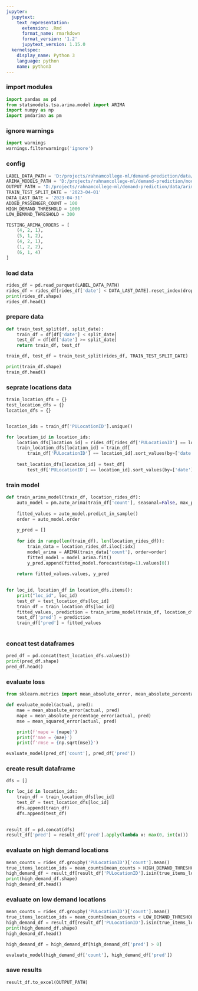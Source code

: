 ```yaml
---
jupyter:
  jupytext:
    text_representation:
      extension: .Rmd
      format_name: rmarkdown
      format_version: '1.2'
      jupytext_version: 1.15.0
  kernelspec:
    display_name: Python 3
    language: python
    name: python3
---
```


### import modules

```python
import pandas as pd
from statsmodels.tsa.arima.model import ARIMA
import numpy as np
import pmdarima as pm
```

### ignore warnings

```python
import warnings
warnings.filterwarnings('ignore')
```

### config

```python
LABEL_DATA_PATH = 'D:/projects/rahnamcollege-ml/demand-prediction/data/label/label.parquet'
ARIMA_MODELS_PATH = 'D:/projects/rahnamcollege-ml/demand-prediction/model/arima_models/'
OUTPUT_PATH = 'D:/projects/rahnamcollege-ml/demand-prediction/data/arima_output.xlsx'
TRAIN_TEST_SPLIT_DATE = '2023-04-01'
DATA_LAST_DATE = '2023-04-31'
ADDED_PASSENGER_COUNT = 100
HIGH_DEMAND_THRESHOLD = 1000
LOW_DEMAND_THRESHOLD = 300

TESTING_ARIMA_ORDERS = [
    (4, 2, 1),
    (5, 1, 2),
    (4, 2, 1),
    (1, 2, 2),
    (6, 1, 4)
]
```

### load data

```python
rides_df = pd.read_parquet(LABEL_DATA_PATH)
rides_df = rides_df[rides_df['date'] < DATA_LAST_DATE].reset_index(drop=True)
print(rides_df.shape)
rides_df.head()
```

### prepare data

```python
def train_test_split(df, split_date):
    train_df = df[df['date'] < split_date]
    test_df = df[df['date'] >= split_date]
    return train_df, test_df

train_df, test_df = train_test_split(rides_df, TRAIN_TEST_SPLIT_DATE)

print(train_df.shape)
train_df.head()
```

### seprate locations data

```python
train_location_dfs = {}
test_location_dfs = {}
location_dfs = {}


location_ids = train_df['PULocationID'].unique()

for location_id in location_ids:
    location_dfs[location_id] = rides_df[rides_df['PULocationID'] == location_id].sort_values(by=['date']).reset_index(drop=True)
    train_location_dfs[location_id] = train_df[
        train_df['PULocationID'] == location_id].sort_values(by=['date']).reset_index(drop=True)
    
    test_location_dfs[location_id] = test_df[
        test_df['PULocationID'] == location_id].sort_values(by=['date']).reset_index(drop=True)
```

### train model

```python
def train_arima_model(train_df, location_rides_df):  
    auto_model = pm.auto_arima(train_df['count'], seasonal=False, max_p=7)
    
    fitted_values = auto_model.predict_in_sample()
    order = auto_model.order
    
    y_pred = []
    
    for idx in range(len(train_df), len(location_rides_df)):
        train_data = location_rides_df.iloc[:idx]
        model_arima = ARIMA(train_data['count'], order=order)
        fitted_model = model_arima.fit()
        y_pred.append(fitted_model.forecast(step=1).values[0])
    
    return fitted_values.values, y_pred
         

for loc_id, location_df in location_dfs.items():
    print("loc_id", loc_id)
    test_df = test_location_dfs[loc_id]
    train_df = train_location_dfs[loc_id]
    fitted_values, prediction = train_arima_model(train_df, location_df)
    test_df['pred'] = prediction
    train_df['pred'] = fitted_values
    
```

### concat test dataframes

```python
pred_df = pd.concat(test_location_dfs.values())
print(pred_df.shape)
pred_df.head()
```

### evaluate loss

```python
from sklearn.metrics import mean_absolute_error, mean_absolute_percentage_error, mean_squared_error
```

```python
def evaluate_model(actual, pred):
    mae = mean_absolute_error(actual, pred)
    mape = mean_absolute_percentage_error(actual, pred)
    mse = mean_squared_error(actual, pred)

    print(f'mape = {mape}')
    print(f'mae = {mae}')
    print(f'rmse = {np.sqrt(mse)}')

evaluate_model(pred_df['count'], pred_df['pred'])
```

### create result dataframe

```python
dfs = []

for loc_id in location_ids:
    train_df = train_location_dfs[loc_id]
    test_df = test_location_dfs[loc_id]
    dfs.append(train_df)
    dfs.append(test_df)
    

result_df = pd.concat(dfs)
result_df['pred'] = result_df['pred'].apply(lambda x: max(0, int(x)))
```

### evaluate on high demand locations

```python
mean_counts = rides_df.groupby('PULocationID')['count'].mean()
true_items_location_ids = mean_counts[mean_counts > HIGH_DEMAND_THRESHOLD].index.tolist()
high_demand_df = result_df[result_df['PULocationID'].isin(true_items_location_ids)]
print(high_demand_df.shape)
high_demand_df.head()
```

### evaluate on low demand locations

```python
mean_counts = rides_df.groupby('PULocationID')['count'].mean()
true_items_location_ids = mean_counts[mean_counts < LOW_DEMAND_THRESHOLD].index.tolist()
high_demand_df = result_df[result_df['PULocationID'].isin(true_items_location_ids)]
print(high_demand_df.shape)
high_demand_df.head()
```

```python
high_demand_df = high_demand_df[high_demand_df['pred'] > 0]

evaluate_model(high_demand_df['count'], high_demand_df['pred'])
```

### save results

```python
result_df.to_excel(OUTPUT_PATH)
```
